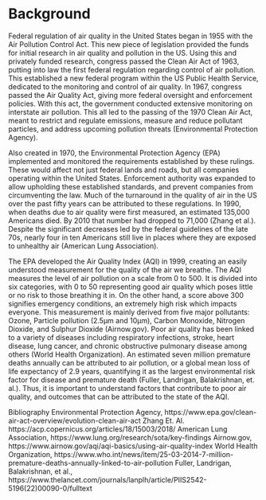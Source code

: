 # Background
Federal regulation of air quality in the United States began in 1955 with the Air Pollution Control Act. This new piece of legislation provided the funds for initial research in air quality and pollution in the US. Using this and privately funded research, congress passed the Clean Air Act of 1963, putting into law the first federal regulation regarding control of air pollution. This established a new federal program within the US Public Health Service, dedicated to the monitoring and control of air quality. In 1967, congress passed the Air Quality Act, giving more federal oversight and enforcement policies. With this act, the government conducted extensive monitoring on interstate air pollution. This all led to the passing of the 1970 Clean Air Act, meant to restrict and regulate emissions, measure and reduce pollutant particles, and address upcoming pollution threats (Environmental Protection Agency).

Also created in 1970, the Environmental Protection Agency (EPA) implemented and monitored the requirements established by these rulings. These would affect not just federal lands and roads, but all companies operating within the United States. Enforcement authority was expanded to allow upholding these established standards, and prevent companies from circumventing the law.  Much of the turnaround in the quality of air in the US over the past fifty years can be attributed to these regulations. In 1990, when deaths due to air quality were first measured, an estimated 135,000 Americans died. By 2010 that number had dropped to 71,000 (Zhang et al.). Despite the significant decreases led by the federal guidelines of the late 70s, nearly four in ten Americans still live in places where they are exposed to unhealthy air (American Lung Association).

The EPA developed the Air Quality Index (AQI) in 1999, creating an easily understood measurement for the quality of the air we breathe. The AQI measures the level of air pollution on a scale from 0 to 500. It is divided into six categories, with 0 to 50 representing good air quality which poses little or no risk to those breathing it in. On the other hand, a score above 300 signifies emergency conditions, an extremely high risk which impacts everyone. This measurement is mainly derived from five major pollutants: Ozone, Particle pollution (2.5μm and 10μm),  Carbon Monoxide, Nitrogen Dioxide, and Sulphur Dioxide (Airnow.gov). Poor air quality has been linked to a variety of diseases including respiratory infections, stroke, heart disease, lung cancer, and chronic obstructive pulmonary disease among others (World Health Organization). An estimated seven million premature deaths annually can be attributed to air pollution, or a global mean loss of life expectancy of 2.9 years, quantifying it as the largest environmental risk factor for disease and premature death (Fuller, Landrigan, Balakrishnan, et. al.). Thus, it is important to understand factors that contribute to poor air quality, and outcomes that can be attributed to the state of the AQI.

Bibliography
Environmental Protection Agency, https://www.epa.gov/clean-air-act-overview/evolution-clean-air-act
Zhang Et. Al. https://acp.copernicus.org/articles/18/15003/2018/ 
American Lung Association, https://www.lung.org/research/sota/key-findings 
Airnow.gov, https://www.airnow.gov/aqi/aqi-basics/using-air-quality-index 
World Health Organization, https://www.who.int/news/item/25-03-2014-7-million-premature-deaths-annually-linked-to-air-pollution
Fuller, Landrigan, Balakrishnan, et al., https://www.thelancet.com/journals/lanplh/article/PIIS2542-5196(22)00090-0/fulltext 
